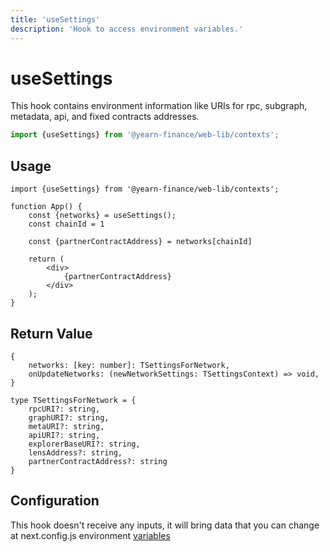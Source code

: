 ```yaml
---
title: 'useSettings'
description: 'Hook to access environment variables.'
---
```


# useSettings
This hook contains environment information like URIs for rpc, subgraph, metadata, api, and fixed contracts addresses.

```ts
import {useSettings} from '@yearn-finance/web-lib/contexts';
```

## Usage

```tsx
import {useSettings} from '@yearn-finance/web-lib/contexts';

function App() {
	const {networks} = useSettings();
    const chainId = 1

    const {partnerContractAddress} = networks[chainId]

	return (
		<div>
			{partnerContractAddress}
		</div>
	);
}
```

## Return Value

```tsx
{
	networks: [key: number]: TSettingsForNetwork,
	onUpdateNetworks: (newNetworkSettings: TSettingsContext) => void,
}

type TSettingsForNetwork = {
	rpcURI?: string,
	graphURI?: string,
	metaURI?: string,
	apiURI?: string,
	explorerBaseURI?: string,
	lensAddress?: string,
	partnerContractAddress?: string
}	
```

## Configuration

This hook doesn't receive any inputs, it will bring data that you can change at next.config.js environment [variables](https://github.com/yearn/web-lib/blob/main/apps/playground/next.config.js#L15)